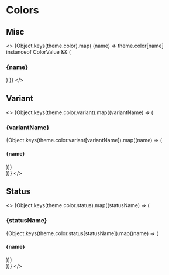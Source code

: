 
<Meta title="Styleguide/Color" />

# Colors

## Misc

<>
  {Object.keys(theme.color).map(
    (name) =>
      theme.color[name] instanceof ColorValue && (
        <div key={name}>
          <h3>{name}</h3>
          <ColorPreview color={theme.color[name]} />
        </div>
      )
  )}
</>

## Variant

<>
  {Object.keys(theme.color.variant).map((variantName) => (
    <div key={variantName}>
      <h3>{variantName}</h3>
      {Object.keys(theme.color.variant[variantName]).map((name) => (
        <div key={name}>
          <h4>{name}</h4>
          <ColorPreview color={theme.color.variant[variantName][name]} />
        </div>
      ))}
    </div>
  ))}
</>

## Status

<>
  {Object.keys(theme.color.status).map((statusName) => (
    <div key={statusName}>
      <h3>{statusName}</h3>
      {Object.keys(theme.color.status[statusName]).map((name) => (
        <div key={name}>
          <h4>{name}</h4>
          <ColorPreview color={theme.color.status[statusName][name]} />
        </div>
      ))}
    </div>
  ))}
</>
